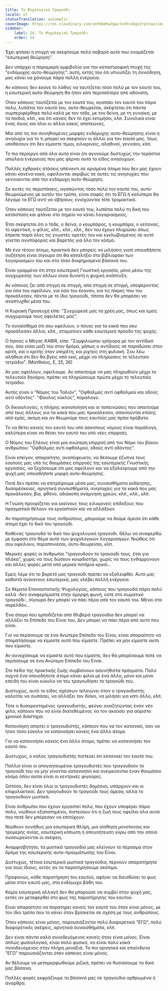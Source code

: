 ```yaml
---
title: Το Ψυχολογικό Τραγούδι
locale: el
statusTranslation: automatic
coverImage: https://res.cloudinary.com/xmfm6mhw3gwctndtcubgx2rptnae/image/upload/v1740468922/small_cover_tratado_de_psicologia_revolucionaria_a4c0dca4e0.webp
sidebar:
    label: 24. Το Ψυχολογικό Τραγούδι
    order: 24
---
```

Έχει φτάσει η στιγμή να σκεφτούμε πολύ σοβαρά αυτό που ονομάζεται "εσωτερική θεώρηση".

Δεν υπάρχει η παραμικρή αμφιβολία για την καταστροφική πτυχή της "ενδόμυχης αυτο-θεώρησης". αυτή, εκτός του ότι υπνωτίζει τη συνείδηση, μας κάνει να χάνουμε πάρα πολλή ενέργεια.

Αν κάποιος δεν έκανε το λάθος να ταυτίζεται τόσο πολύ με τον εαυτό του, η εσωτερική αυτο-θεώρηση θα ήταν κάτι περισσότερο από αδύνατη.

Όταν κάποιος ταυτίζεται με τον εαυτό του, αγαπάει τον εαυτό του πάρα πολύ, λυπάται τον εαυτό του, αυτο-θεωρείται, σκέφτεται ότι πάντα συμπεριφέρθηκε πολύ καλά με τον τάδε, με τον δείνα, με τη γυναίκα, με τα παιδιά, κλπ., και ότι κανείς δεν το έχει εκτιμήσει, κλπ. Συνολικά είναι ένας άγιος και όλοι οι άλλοι κακοί, απατεώνες.

Μία από τις πιο συνηθισμένες μορφές ενδόμυχης αυτο-θεώρησης είναι η ανησυχία για το τι μπορεί να σκεφτούν οι άλλοι για τον εαυτό μας. Ίσως υποθέσουν ότι δεν είμαστε τίμιοι, ειλικρινείς, αληθινοί, γενναίοι, κλπ.

Το πιο περίεργο από όλα αυτά είναι ότι αγνοούμε δυστυχώς την τεράστια απώλεια ενέργειας που μας φέρνει αυτό το είδος ανησυχιών.

Πολλές εχθρικές στάσεις απέναντι σε ορισμένα άτομα που δεν μας έχουν κάνει κανένα κακό, οφείλονται ακριβώς σε αυτές τις ανησυχίες που γεννιούνται από την ενδόμυχη αυτο-θεώρηση.

Σε αυτές τις περιστάσεις, αγαπώντας τόσο πολύ τον εαυτό του, αυτο-θεωρούμενος με αυτόν τον τρόπο, είναι σαφές ότι το ΕΓΩ ή καλύτερα θα λέγαμε τα ΕΓΩ αντί να σβήσουν, ενισχύονται τότε τρομακτικά.

Όταν κάποιος ταυτίζεται με τον εαυτό του, λυπάται πολύ τη δική του κατάσταση και φτάνει στο σημείο να κάνει λογαριασμούς.

Έτσι σκέφτεται ότι ο τάδε, ο δείνα, ο κουμπάρος, η κουμπάρα, ο γείτονας, το αφεντικό, ο φίλος, κλπ., κλπ., κλπ., δεν του έχουν πληρώσει όπως έπρεπε παρά όλες τις γνωστές αρετές του και εγκλωβισμένος σε αυτό γίνεται ανυπόφορος και βαρετός για όλο τον κόσμο.

Με ένα τέτοιο άτομο, πρακτικά δεν μπορείς να μιλήσεις γιατί οποιαδήποτε συζήτηση είναι σίγουρο ότι θα καταλήξει στο βιβλιαράκι των λογαριασμών του και στα τόσο διαφημισμένα βάσανά του.

Είναι γραμμένο ότι στην εσωτερική Γνωστική εργασία, μόνο μέσω της συγχώρεσης των άλλων είναι δυνατή η ψυχική ανάπτυξη.

Αν κάποιος ζει από στιγμή σε στιγμή, από στιγμή σε στιγμή, υποφέροντας για όσα του οφείλουν, για όσα του έκαναν, για τις πίκρες που του προκάλεσαν, πάντα με το ίδιο τραγούδι, τίποτα δεν θα μπορέσει να αναπτυχθεί μέσα του.

Η Κυριακή Προσευχή είπε: "Συγχώρεσέ μας τα χρέη μας, όπως και εμείς συγχωρούμε τους οφειλέτες μας".

Το συναίσθημα ότι σου οφείλουν, ο πόνος για τα κακά που σου προκάλεσαν άλλοι, κλπ., σταματούν κάθε εσωτερική πρόοδο της ψυχής.

Ο Ιησούς ο Μέγας KABIR, είπε: "Συμφιλιώσου γρήγορα με τον αντίδικό σου, όσο είσαι μαζί του στον δρόμο, μήπως ο αντίδικος σε παραδώσει στον κριτή, και ο κριτής στον υπηρέτη, και ριχτείς στη φυλακή. Σου λέω αλήθεια ότι δεν θα βγεις από εκεί, μέχρι να πληρώσεις το τελευταίο τετράδιο". (Ματθαίος, Ε, 25, 26)

Αν μας οφείλουν, οφείλουμε. Αν απαιτούμε να μας πληρωθούν μέχρι το τελευταίο δηνάριο, πρέπει να πληρώσουμε πρώτα μέχρι το τελευταίο τετράδιο.

Αυτός είναι ο "Νόμος του Ταλιόν", "Οφθαλμός αντί οφθαλμού και οδούς αντί οδόντος". "Φαυλος κύκλος", παράλογο.

Οι δικαιολογίες, η πλήρης ικανοποίηση και οι ταπεινώσεις που απαιτούμε από τους άλλους για τα κακά που μας προκάλεσαν, απαιτούνται επίσης από εμάς, ακόμη και αν θεωρούμε τους εαυτούς μας πράα πρόβατα.

Το να θέτει κανείς τον εαυτό του υπό άσκοπους νόμους είναι παράλογο, καλύτερα είναι να θέσει τον εαυτό του υπό νέες επιρροές.

Ο Νόμος του Ελέους είναι μια ανώτερη επιρροή από τον Νόμο του βίαιου ανθρώπου: "Οφθαλμός αντί οφθαλμού, οδούς αντί οδόντος".

Είναι επείγον, απαραίτητο, αναπόφευκτο, να θέσουμε έξυπνα τους εαυτούς μας υπό τις θαυμάσιες επιρροές της εσωτερικής Γνωστικής εργασίας, να ξεχάσουμε ότι μας οφείλουν και να εξαλείψουμε από την ψυχή μας οποιαδήποτε μορφή αυτο-θεώρησης.

Ποτέ δεν πρέπει να επιτρέψουμε μέσα μας, συναισθήματα εκδίκησης, δυσαρέσκειας, αρνητικά συναισθήματα, ανησυχίες για τα κακά που μας προκάλεσαν, βία, φθόνο, αδιάκοπη ανάμνηση χρεών, κλπ., κλπ., κλπ.

Η Γνώση προορίζεται για εκείνους τους ειλικρινείς επίδοξους που πραγματικά θέλουν να εργαστούν και να αλλάξουν.

Αν παρατηρήσουμε τους ανθρώπους, μπορούμε να δούμε άμεσα ότι κάθε άτομο έχει το δικό του τραγούδι.

Καθένας τραγουδά το δικό του ψυχολογικό τραγούδι. Θέλω να αναφερθώ με έμφαση στο θέμα αυτό των ψυχολογικών λογαριασμών. Νιώθεις ότι σου οφείλουν, παραπονιέσαι, αυτο-θεωρείσαι, κλπ.

Μερικές φορές οι άνθρωποι "τραγουδούν το τραγούδι τους, έτσι για πλάκα", χωρίς να τους δώσουν κουρδιστήρι, χωρίς να τους ενθαρρύνουν και άλλες φορές μετά από μερικά ποτήρια κρασί...

Εμείς λέμε ότι το βαρετό μας τραγούδι πρέπει να εξαλειφθεί. Αυτό μας καθιστά ανίκανους εσωτερικά, μας κλέβει πολλή ενέργεια.

Σε θέματα Επαναστατικής Ψυχολογίας, κάποιος που τραγουδά πάρα πολύ καλά -δεν αναφερόμαστε στην όμορφη φωνή, ούτε στο σωματικό τραγούδι-, σίγουρα δεν μπορεί να πάει πέρα από τον εαυτό του. Μένει στο παρελθόν...

Ένα άτομο που εμποδίζεται από θλιβερά τραγούδια δεν μπορεί να αλλάξει το Επίπεδο του Είναι του. Δεν μπορεί να πάει πέρα από αυτό που είναι.

Για να περάσουμε σε ένα Ανώτερο Επίπεδο του Είναι, είναι απαραίτητο να σταματήσουμε να είμαστε αυτό που είμαστε. Πρέπει να μην είμαστε αυτό που είμαστε.

Αν συνεχίσουμε να είμαστε αυτό που είμαστε, δεν θα μπορέσουμε ποτέ να περάσουμε σε ένα Ανώτερο Επίπεδο του Είναι.

Στο πεδίο της πρακτικής ζωής συμβαίνουν ασυνήθιστα πράγματα. Πολύ συχνά ένα οποιοδήποτε άτομο κάνει φιλία με ένα άλλο, μόνο και μόνο επειδή του είναι εύκολο να του τραγουδήσει το τραγούδι του.

Δυστυχώς, αυτό το είδος σχέσεων τελειώνει όταν ο τραγουδιστής καλείται να σωπάσει, να αλλάξει τον δίσκο, να μιλήσει για κάτι άλλο, κλπ.

Τότε ο δυσαρεστημένος τραγουδιστής, φεύγει αναζητώντας έναν νέο φίλο, κάποιον που να είναι διατεθειμένος να τον ακούσει για αόριστο χρονικό διάστημα.

Κατανόηση απαιτεί ο τραγουδιστής, κάποιον που να τον κατανοεί, σαν να ήταν τόσο εύκολο να κατανοήσει κανείς ένα άλλο άτομο.

Για να κατανοήσει κανείς ένα άλλο άτομο, πρέπει να κατανοήσει τον εαυτό του.

Δυστυχώς, ο καλός τραγουδιστής πιστεύει ότι κατανοεί τον εαυτό του.

Πολλοί είναι οι απογοητευμένοι τραγουδιστές που τραγουδούν το τραγούδι του να μην γίνονται κατανοητοί και ονειρεύονται έναν θαυμάσιο κόσμο όπου αυτοί είναι οι κεντρικές φιγούρες.

Ωστόσο, δεν είναι όλοι οι τραγουδιστές δημόσιοι, υπάρχουν και οι επιφυλακτικοί. Δεν τραγουδούν το τραγούδι τους άμεσα, αλλά το τραγουδούν μυστικά.

Είναι άνθρωποι που έχουν εργαστεί πολύ, που έχουν υποφέρει πάρα πολύ, νιώθουν εξαπατημένοι, πιστεύουν ότι η ζωή τους οφείλει όλα αυτά που ποτέ δεν μπόρεσαν να επιτύχουν.

Νιώθουν συνήθως μια εσωτερική θλίψη, μια αίσθηση μονοτονίας και τρομερής ανίας, εσωτερική κόπωση ή απογοήτευση γύρω από την οποία συσσωρεύονται οι σκέψεις.

Αναμφισβήτητα, τα μυστικά τραγούδια μας κλείνουν το πέρασμα στον δρόμο της εσωτερικής αυτο-πραγμάτωσης του Είναι.

Δυστυχώς, τέτοια εσωτερικά μυστικά τραγούδια, περνούν απαρατήρητα για τους ίδιους, εκτός αν τα παρατηρήσουμε σκόπιμα.

Προφανώς, κάθε παρατήρηση του εαυτού, αφήνει να διεισδύσει το φως μέσα στον εαυτό μας, στα ενδόμυχα βάθη του.

Καμία εσωτερική αλλαγή δεν θα μπορούσε να συμβεί στην ψυχή μας, εκτός αν μεταφερθεί στο φως της παρατήρησης του εαυτού.

Είναι απαραίτητο να παρατηρεί κανείς τον εαυτό του όταν είναι μόνος, με τον ίδιο τρόπο που το κάνει όταν βρίσκεται σε σχέση με τους ανθρώπους.

Όταν κάποιος είναι μόνος, παρουσιάζονται πολύ διαφορετικά "ΕΓΩ", πολύ διαφορετικές σκέψεις, αρνητικά συναισθήματα, κλπ.

Δεν είναι πάντα καλά συνοδευόμενος κανείς όταν είναι μόνος. Είναι απλώς φυσιολογικό, είναι πολύ φυσικό, να είναι πολύ κακά συνοδευόμενος στην πλήρη μοναξιά. Τα πιο αρνητικά και επικίνδυνα "ΕΓΩ" παρουσιάζονται όταν κάποιος είναι μόνος.

Αν θέλουμε να μεταμορφωθούμε ριζικά, πρέπει να θυσιάσουμε τα δικά μας βάσανα.

Πολλές φορές εκφράζουμε τα βάσανά μας σε τραγούδια αρθρωμένα ή άναρθρα.

